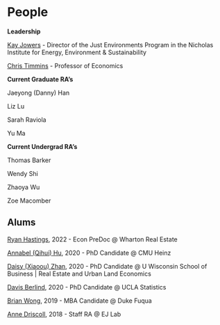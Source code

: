 # People {-}

**Leadership**

[Kay Jowers](https://nicholasinstitute.duke.edu/people/kay-jowers) - Director of the Just Environments Program in the Nicholas Institute for Energy, Environment & Sustainability 

[Chris Timmins](https://sites.duke.edu/christophertimmins/) - Professor of Economics

**Current Graduate RA's**

Jaeyong (Danny) Han

Liz Lu 

Sarah Raviola

Yu Ma


**Current Undergrad RA's**

Thomas Barker

Wendy Shi

Zhaoya Wu

Zoe Macomber

## Alums {-}

[Ryan Hastings](https://mobile.twitter.com/ryanjhast), 2022 - Econ PreDoc @ Wharton Real Estate

[Annabel (Qihui) Hu](https://www.heinz.cmu.edu/faculty-research/profiles/hu-qihui/), 2020 - PhD Candidate @ CMU Heinz

[Daisy (Xiaoou) Zhan](https://business.wisc.edu/directory/profile/xiaoou-zhan/), 2020 - PhD Candidate @ U Wisconsin School of Business | Real Estate and Urban Land Economics

[Davis Berlind](https://davis-berlind.github.io/), 2020 - PhD Candidate @ UCLA Statistics

[Brian Wong](https://www.ornl.gov/staff-profile/brian-wong), 2019 - MBA Candidate @ Duke Fuqua

[Anne Driscoll](http://www.adriscoll.com/), 2018 - Staff RA @ EJ Lab
